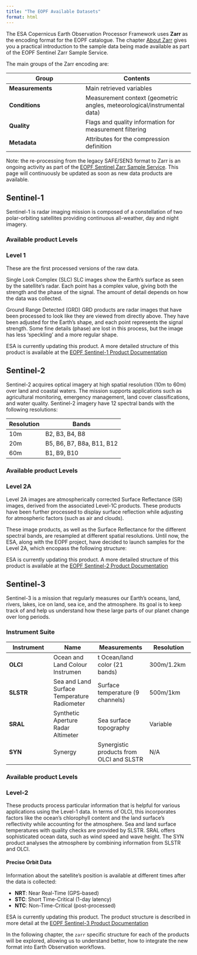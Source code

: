 ```yaml
---
title: "The EOPF Available Datasets"
format: html
---
```

::: {.justify}

The ESA Copernicus Earth Observation Processor Framework uses **Zarr** as the encoding format for the EOPF catalogue. The chapter [About Zarr]() gives you a practical introduction to the sample data being made available as part of the EOPF Sentinel Zarr Sample Service.

The main groups of the Zarr encoding are:

| Group | Contents |
|-------|----------|
| **Measurements** | Main retrieved variables |
| **Conditions** | Measurement context (geometric angles, meteorological/instrumental data) |
| **Quality** | Flags and quality information for measurement filtering |
| **Metadata** | Attributes for the compression definition |

::: {.callout-important}
Note: the re-processing from the legacy SAFE/SEN3  format to Zarr is an ongoing activity as part of the [EOPF Sentinel Zarr Sample Service](https://zarr.eopf.copernicus.eu/). This page will continuously be updated as soon as new data products are available.
:::

## Sentinel-1 {.unnumbered}
Sentinel-1 is radar imaging mission is composed of a constellation of two polar-orbiting satellites providing continuous all-weather, day and night imagery.

### Available product Levels

### Level 1
These are the first processed versions of the raw data.

Single Look Complex (SLC)
SLC images show the Earth's surface as seen by the satellite's radar. Each point has a complex value, giving both the strength and the phase of the signal. The amount of detail depends on how the data was collected.

Ground Range Detected (GRD)
GRD products are radar images that have been processed to look like they are viewed from directly above. They have been adjusted for the Earth's shape, and each point represents the signal strength. Some fine details (phase) are lost in this process, but the image has less 'speckling' and a more regular shape.

::: {.callout-note}
ESA is currently updating this product. A more detailed structure of this product is available at the [EOPF Sentinel-1 Product Documentation](https://s1.pages.eopf.copernicus.eu/s1-l12-rp/main/pfs/index.html)
:::

## Sentinel-2
Sentinel-2 acquires optical imagery at high spatial resolution (10m to 60m) over land and coastal waters. The mission supports applications such as agricultural monitoring, emergency management, land cover classifications, and water quality. Sentinel-2 imagery have 12 spectral bands with the following resolutions:

| Resolution | Bands |
|------------|-------|
| 10m | B2, B3, B4, B8 |
| 20m | B5, B6, B7, B8a, B11, B12 |
| 60m | B1, B9, B10 |


### Available product Levels

### Level 2A

Level 2A images are atmospherically corrected Surface Reflectance (SR) images, derived from the associated Level-1C products.
These products have been further processed to display surface reflection while adjusting for atmospheric factors (such as air and clouds).

These image products, as well as the Surface Reflectance for the different spectral bands, are resampled at different spatial resolutions.
Until now, the ESA, along with the EOPF project, have decided to launch samples for the Level 2A, which encopass the following structure:

::: {.callout-note}
ESA is currently updating this product. A more detailed structure of this product is available at the [EOPF Sentinel-2 Product Documentation](https://s2.pages.eopf.copernicus.eu/pdfs-adfs/)
:::

## Sentinel-3

Sentinel-3 is a mission that regularly measures our Earth's oceans, land, rivers, lakes, ice on land, sea ice, and the atmosphere. Its goal is to keep track of and help us understand how these large parts of our planet change over long periods.

### Instrument Suite

| Instrument | Name | Measurements | Resolution |
|------------|------------|--------------|------------|
| **OLCI** |Ocean and Land Colour Instrumen |t Ocean/land color (21 bands) | 300m/1.2km |
| **SLSTR** |Sea and Land Surface Temperature Radiometer | Surface temperature (9 channels) | 500m/1km |
| **SRAL** | Synthetic Aperture Radar Altimeter | Sea surface topography | Variable |
| **SYN** | Synergy | Synergistic products from OLCI and SLSTR | N/A |

### Available product Levels

### Level-2 

These products process particular information that is helpful for various applications using the Level-1 data. In terms of OLCI, this incorporates factors like the ocean's chlorophyll content and the land surface's reflectivity while accounting for the atmosphere. Sea and land surface temperatures with quality checks are provided by SLSTR. SRAL offers sophisticated ocean data, such as wind speed and wave height. The SYN product analyses the atmosphere by combining information from SLSTR and OLCI.

#### Precise Orbit Data

Information about the satellite's position is available at different times after the data is collected:

- **NRT**: Near Real-Time (GPS-based)
- **STC**: Short Time-Critical (1-day latency)
- **NTC**: Non-Time-Critical (post-processed)


::: {.callout-note}
ESA is currently updating this product. The product structure is described in more detail at the [EOPF Sentinel-3 Product Documentation](https://s3.pages.eopf.copernicus.eu/pdfs-adfs/)
:::

In the following chapter, the `zarr` specific structure for each of the products will be explored, allowing us to understand better, how to integrate the new format into Earth Observation workflows.

:::
